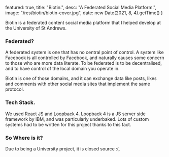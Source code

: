   featured: true,
  title: "Biotin.",
  desc: "A Federated Social Media Platform.",
  image: "/res/biotin/biotin-cover.jpg",
  date: new Date(2021, 8, 4).getTime()
}


Biotin is a federated content social media platform that I helped develop at the University of St Andrews.

### Federated?

A federated system is one that has no central point of control. A system like Facebook is all controlled by Facebook, and naturally causes some concern to those who are more data literate. To be federated is to be decentralised, and to have control of the local domain you operate in.

Biotin is one of those domains, and it can exchange data like posts, likes and comments with other social media sites that implement the same protocol.

### Tech Stack.

We used React JS and Loopback 4. Loopback 4 is a JS server side framework by IBM, and was particularly underbaked. Lots of custom systems had to be written for this project thanks to this fact.

### So Where is it?

Due to being a University project, it is closed source :(.

